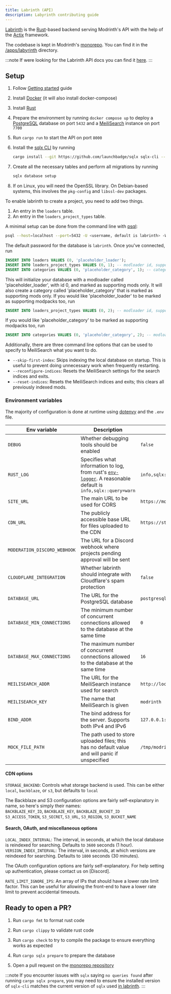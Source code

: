 ```yaml
---
title: Labrinth (API)
description: Labyrinth contributing guide
---
```



[Labrinth](https://github.com/modrinth/code/tree/main/apps/labyrinth) is the [Rust](https://www.rust-lang.org/)-based backend serving Modrinth's API with the help of the [Actix](https://actix.rs) framework.

The codebase is kept in Modrinth's [monorepo](https://github.com/modrinth/code). You can find it in the [/apps/labyrinth](https://github.com/modrinth/code/tree/main/apps/labrinth) directory.

:::note
If were looking for the Labrinth API docs you can find it [here](https://docs.modrinth.com/api).
:::

## Setup

<Steps>

1. Follow [Getting started](/contributing/getting-started#installation) guide

2. Install [Docker](https://www.docker.com/) (it will also install docker-compose)

3. Install [Rust](https://www.rust-lang.org/)

4. Prepare the environment by running `docker compose up` to deploy a [PostgreSQL](https://www.postgresql.org/) database on port `5432` and a [MeiliSearch](https://www.meilisearch.com/) instance on port `7700`

5. Run `cargo run` to start the API on port `8000`

6. Install the [sqlx CLI](https://crates.io/crates/sqlx-cli/0.5.2) by running
    ```bash
    cargo install --git https://github.com/launchbadge/sqlx sqlx-cli --no-default-features --features postgres,rustls
    ```

7. Create all the necessary tables and perform all migrations by running
    ```bash
    sqlx database setup
    ```

8. If on Linux, you will need the OpenSSL library. On Debian-based systems, this involves the `pkg-config` and `libssl-dev` packages.

</Steps>


To enable labrinth to create a project, you need to add two things.

1. An entry in the `loaders` table.
2. An entry in the `loaders_project_types` table.

A minimal setup can be done from the command line with [psql](https://www.postgresql.org/docs/current/app-psql.html):

```bash
psql --host=localhost --port=5432 -U <username, default is labrinth> -W
```

The default password for the database is `labrinth`. Once you've connected, run

```sql
INSERT INTO loaders VALUES (0, 'placeholder_loader');
INSERT INTO loaders_project_types VALUES (0, 1); -- modloader id, supported type id
INSERT INTO categories VALUES (0, 'placeholder_category', 1); -- category id, category, project type id
```

This will initialize your database with a modloader called 'placeholder_loader', with id 0, and marked as supporting mods only.
It will also create a category called 'placeholder_category' that is marked as supporting mods only.
If you would like 'placeholder_loader' to be marked as supporting modpacks too, run

```sql
INSERT INTO loaders_project_types VALUES (0, 2); -- modloader id, supported type id
```

If you would like 'placeholder_category' to be marked as supporting modpacks too, run

```sql
INSERT INTO categories VALUES (0, 'placeholder_category', 2); -- modloader id, supported type id
```

Additionally, there are three command line options that can be used to specify to MeiliSearch what you want to do.

- `--skip-first-index`: Skips indexing the local database on startup. This is useful to prevent doing unnecessary work when frequently restarting.  
- `--reconfigure-indices`: Resets the MeiliSearch settings for the search indices and exits.  
- `--reset-indices`: Resets the MeiliSearch indices and exits; this clears all previously indexed mods.

### Environment variables

The majority of configuration is done at runtime using [dotenvy](https://crates.io/crates/dotenvy) and the `.env` file.

| Env variable | Description | Default value |
| --- | --- | --- |
| `DEBUG` | Whether debugging tools should be enabled  | `false` |
| `RUST_LOG` | Specifies what information to log, from rust's [`env-logger`](https://github.com/env-logger-rs/env_logger). A reasonable default is `info,sqlx::query=warn`  | `info,sqlx::query=warn` |
| `SITE_URL` | The main URL to be used for CORS  | `https://modrinth.com` |
| `CDN_URL` | The publicly accessible base URL for files uploaded to the CDN  | `https://staging-cdn.modrinth.com` |
| `MODERATION_DISCORD_WEBHOOK` | The URL for a Discord webhook where projects pending approval will be sent  | |
| `CLOUDFLARE_INTEGRATION` | Whether labrinth should integrate with Cloudflare's spam protection  | `false` |
| `DATABASE_URL` | The URL for the PostgreSQL database  | `postgresql://labrinth:labrinth@localhost/labrinth` |
| `DATABASE_MIN_CONNECTIONS` | The minimum number of concurrent connections allowed to the database at the same time  | `0` |
| `DATABASE_MAX_CONNECTIONS` | The maximum number of concurrent connections allowed to the database at the same time  | `16` |
| `MEILISEARCH_ADDR` | The URL for the MeiliSearch instance used for search  | `http://localhost:7700` |
| `MEILISEARCH_KEY` | The name that MeiliSearch is given  | `modrinth` |
| `BIND_ADDR` | The bind address for the server. Supports both IPv4 and IPv6  | `127.0.0.1:8000` |
| `MOCK_FILE_PATH` | The path used to store uploaded files; this has no default value and will panic if unspecified | `/tmp/modrinth` |

#### CDN options

`STORAGE_BACKEND`: Controls what storage backend is used. This can be either `local`, `backblaze`, or `s3`, but defaults to `local`

The Backblaze and S3 configuration options are fairly self-explanatory in name, so here's simply their names:  
`BACKBLAZE_KEY_ID`, `BACKBLAZE_KEY`, `BACKBLAZE_BUCKET_ID`  
`S3_ACCESS_TOKEN`, `S3_SECRET`, `S3_URL`, `S3_REGION`, `S3_BUCKET_NAME`

#### Search, OAuth, and miscellaneous options

`LOCAL_INDEX_INTERVAL`: The interval, in seconds, at which the local database is reindexed for searching. Defaults to `3600` seconds (1 hour).  
`VERSION_INDEX_INTERVAL`: The interval, in seconds, at which versions are reindexed for searching. Defaults to `1800` seconds (30 minutes).

The OAuth configuration options are fairly self-explanatory. For help setting up authentication, please contact us on [Discord].

`RATE_LIMIT_IGNORE_IPS`: An array of IPs that should have a lower rate limit factor. This can be useful for allowing the front-end to have a lower rate limit to prevent accidental timeouts.

## Ready to open a PR?

<Steps>

1. Run `cargo fmt` to format rust code

2. Run `cargo clippy` to validate rust code

3. Run `cargo check` to try to compile the package to ensure everything works as expected

4. Run `cargo sqlx prepare` to prepare the database

5. Open a pull request on the [monorepo repository](https://github.com/modrinth/code)

</Steps>

:::note
If you encounter issues with `sqlx` saying `no queries found` after running `cargo sqlx prepare`, you may need to ensure the installed version of `sqlx-cli` matches the current version of `sqlx` used [in labrinth](https://github.com/modrinth/labrinth/blob/master/Cargo.toml).
:::
